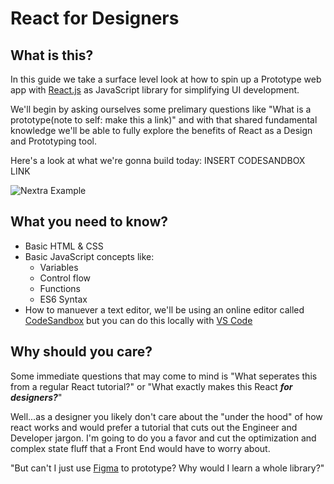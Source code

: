 
# React for Designers


## What is this?

In this guide we take a surface level look at how to spin up a Prototype web app with [React.js](https://reactjs.org/) as JavaScript library for simplifying UI development.

We'll begin by asking ourselves some prelimary questions like "What is a prototype(note to self: make this a link)" and with that shared fundamental knowledge we'll be able to fully explore the benefits of React as a Design and Prototyping tool.

Here's a look at what we're gonna build today: INSERT CODESANDBOX LINK

<Bleed>![Nextra Example](../public/demo.png)</Bleed>

## What you need to know?

*  Basic HTML & CSS
*  Basic JavaScript concepts like:
    * Variables
    * Control flow 
    * Functions
    * ES6 Syntax
*  How to manuever a text editor, we'll be using an online editor called [CodeSandbox](https://codesandbox.io/) but you can do this locally with [VS Code](https://code.visualstudio.com/)

## Why should you care?

Some immediate questions that may come to mind is "What seperates this from a regular React tutorial?" or "What exactly makes this React ***for designers?***"


Well...as a designer you likely don't care about the "under the hood" of how react works and would prefer a tutorial that cuts out the Engineer and Developer jargon. I'm going to do you a favor and cut the optimization and complex state fluff that a Front End would have to worry about.

"But can't I just use [Figma](https://www.figma.com) to prototype? Why would I learn a whole library?"



